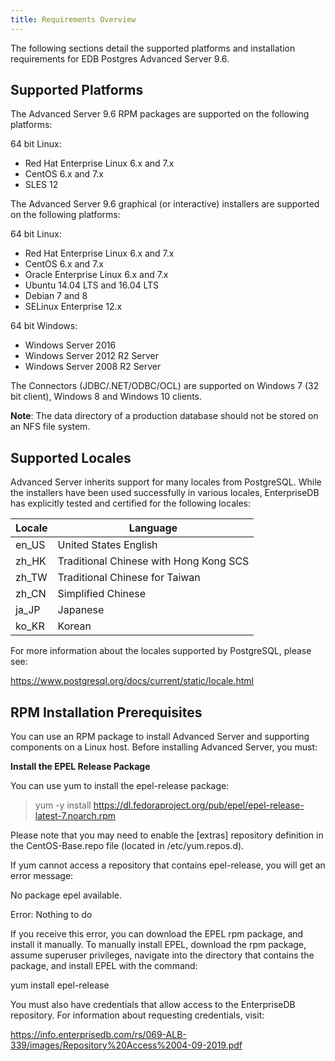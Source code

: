 ```yaml
---
title: Requirements Overview
---
```



The following sections detail the supported platforms and installation requirements for EDB Postgres Advanced Server 9.6.

## Supported Platforms

The Advanced Server 9.6 RPM packages are supported on the following platforms:

64 bit Linux:
 - Red Hat Enterprise Linux 6.x and 7.x
 - CentOS 6.x and 7.x
 - SLES 12

The Advanced Server 9.6 graphical (or interactive) installers are supported on the following platforms:

64 bit Linux:
 - Red Hat Enterprise Linux 6.x and 7.x
 - CentOS 6.x and 7.x
 - Oracle Enterprise Linux 6.x and 7.x
 - Ubuntu 14.04 LTS and 16.04 LTS
 - Debian 7 and 8
 - SELinux Enterprise 12.x

64 bit Windows:
 - Windows Server 2016
 - Windows Server 2012 R2 Server
 - Windows Server 2008 R2 Server

The Connectors (JDBC/.NET/ODBC/OCL) are supported on Windows 7 (32 bit client), Windows 8 and Windows 10 clients.

**Note**: The data directory of a production database should not be stored on an NFS file system.

## Supported Locales

Advanced Server inherits support for many locales from PostgreSQL. While the installers have been used successfully in various locales, EnterpriseDB has explicitly tested and certified for the following locales:

| Locale | Language                               |
| ------ | -------------------------------------- |
| en\_US | United States English                  |
| zh\_HK | Traditional Chinese with Hong Kong SCS |
| zh\_TW | Traditional Chinese for Taiwan         |
| zh\_CN | Simplified Chinese                     |
| ja\_JP | Japanese                               |
| ko\_KR | Korean                                 |

For more information about the locales supported by PostgreSQL, please see:

<https://www.postgresql.org/docs/current/static/locale.html>

## RPM Installation Prerequisites

You can use an RPM package to install Advanced Server and supporting components on a Linux host. Before installing Advanced Server, you must:

**Install the EPEL Release Package**

You can use yum to install the epel-release package:

> yum -y install https://dl.fedoraproject.org/pub/epel/epel-release-latest-7.noarch.rpm

Please note that you may need to enable the \[extras\] repository definition in the CentOS-Base.repo file (located in /etc/yum.repos.d).

If yum cannot access a repository that contains epel-release, you will get an error message:

No package epel available.

Error: Nothing to do

If you receive this error, you can download the EPEL rpm package, and install it manually. To manually install EPEL, download the rpm package, assume superuser privileges, navigate into the directory that contains the package, and install EPEL with the command:

yum install epel-release

You must also have credentials that allow access to the EnterpriseDB repository. For information about requesting credentials, visit:

<https://info.enterprisedb.com/rs/069-ALB-339/images/Repository%20Access%2004-09-2019.pdf>

